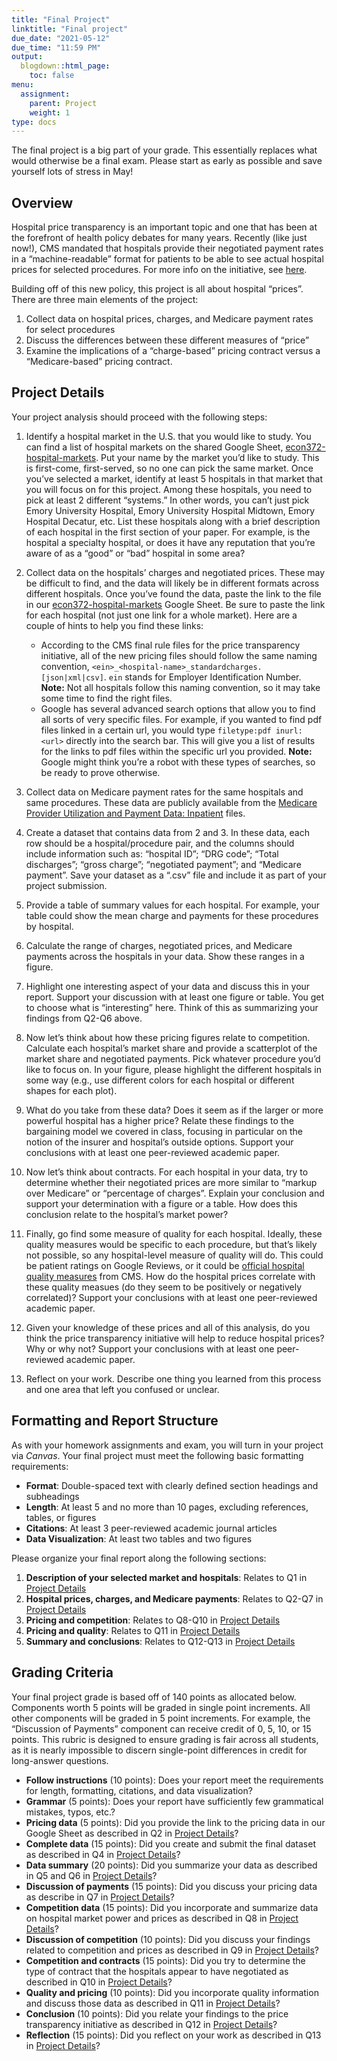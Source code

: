 ```yaml
---
title: "Final Project"
linktitle: "Final project"
due_date: "2021-05-12"
due_time: "11:59 PM"
output:
  blogdown::html_page:
    toc: false
menu:
  assignment:
    parent: Project
    weight: 1
type: docs
---
```

The final project is a big part of your grade. This essentially replaces what would otherwise be a final exam. Please start as early as possible and save yourself lots of stress in May!


## Overview
Hospital price transparency is an important topic and one that has been at the forefront of health policy debates for many years. Recently (like just now!), CMS mandated that hospitals provide their negotiated payment rates in a "machine-readable" format for patients to be able to see actual hospital prices for selected procedures. For more info on the initiative, see [here](https://www.cms.gov/hospital-price-transparency). 

Building off of this new policy, this project is all about hospital "prices". There are three main elements of the project:

1. Collect data on hospital prices, charges, and Medicare payment rates for select procedures
2. Discuss the differences between these different measures of "price"
3. Examine the implications of a "charge-based" pricing contract versus a "Medicare-based" pricing contract. 

## Project Details {#steps}
Your project analysis should proceed with the following steps:

1. Identify a hospital market in the U.S. that you would like to study. You can find a list of hospital markets on the shared Google Sheet, [econ372-hospital-markets](https://docs.google.com/spreadsheets/d/1uMsKWUxqYZb_JAx54A9tpK0pREnVLKf3Xv-vuLuCmkY/edit?usp=sharing). Put your name by the market you'd like to study. This is first-come, first-served, so no one can pick the same market. Once you've selected a market, identify at least 5 hospitals in that market that you will focus on for this project. Among these hospitals, you need to pick at least 2 different "systems." In other words, you can't just pick Emory University Hospital, Emory University Hospital Midtown, Emory Hospital Decatur, etc. List these hospitals along with a brief description of each hospital in the first section of your paper. For example, is the hospital a specialty hospital, or does it have any reputation that you're aware of as a "good" or "bad" hospital in some area?

2. Collect data on the hospitals' charges and negotiated prices. These may be difficult to find, and the data will likely be in different formats across different hospitals. Once you've found the data, paste the link to the file in our [econ372-hospital-markets](https://docs.google.com/spreadsheets/d/1uMsKWUxqYZb_JAx54A9tpK0pREnVLKf3Xv-vuLuCmkY/edit?usp=sharing) Google Sheet. Be sure to paste the link for each hospital (not just one link for a whole market). Here are a couple of hints to help you find these links:

    + According to the CMS final rule files for the price transparency initiative, all of the new pricing files should follow the same naming convention, `<ein>_<hospital-name>_standardcharges.[json|xml|csv]`. `ein` stands for Employer Identification Number. **Note:** Not all hospitals follow this naming convention, so it may take some time to find the right files.
    + Google has several advanced search options that allow you to find all sorts of very specific files. For example, if you wanted to find pdf files linked in a certain url, you would type `filetype:pdf inurl: <url>` directly into the search bar. This will give you a list of results for the links to pdf files within the specific url you provided. **Note:** Google might think you're a robot with these types of searches, so be ready to prove otherwise.

3. Collect data on Medicare payment rates for the same hospitals and same procedures. These data are publicly available from the [Medicare Provider Utilization and Payment Data: Inpatient](https://www.cms.gov/Research-Statistics-Data-and-Systems/Statistics-Trends-and-Reports/Medicare-Provider-Charge-Data/Inpatient) files.

4. Create a dataset that contains data from 2 and 3. In these data, each row should be a hospital/procedure pair, and the columns should include information such as: "hospital ID"; "DRG code"; "Total discharges"; "gross charge"; "negotiated payment"; and "Medicare payment". Save your dataset as a ".csv" file and include it as part of your project submission.

5. Provide a table of summary values for each hospital. For example, your table could show the mean charge and payments for these procedures by hospital. 

6. Calculate the range of charges, negotiated prices, and Medicare payments across the hospitals in your data. Show these ranges in a figure.

7. Highlight one interesting aspect of your data and discuss this in your report. Support your discussion with at least one figure or table. You get to choose what is "interesting" here. Think of this as summarizing your findings from Q2-Q6 above.

8. Now let's think about how these pricing figures relate to competition. Calculate each hospital's market share and provide a scatterplot of the market share and negotiated payments. Pick whatever procedure you'd like to focus on. In your figure, please highlight the different hospitals in some way (e.g., use different colors for each hospital or different shapes for each plot). 

9. What do you take from these data? Does it seem as if the larger or more powerful hospital has a higher price? Relate these findings to the bargaining model we covered in class, focusing in particular on the notion of the insurer and hospital's outside options. Support your conclusions with at least one peer-reviewed academic paper.

10. Now let's think about contracts. For each hospital in your data, try to determine whether their negotiated prices are more similar to "markup over Medicare" or "percentage of charges". Explain your conclusion and support your determination with a figure or a table. How does this conclusion relate to the hospital's market power?

11. Finally, go find some measure of quality for each hospital. Ideally, these quality measures would be specific to each procedure, but that's likely not possible, so any hospital-level measure of quality will do. This could be patient ratings on Google Reviews, or it could be [official hospital quality measures](https://qualitynet.cms.gov/inpatient/public-reporting/overall-ratings) from CMS. How do the hospital prices correlate with these quality measues (do they seem to be positively or negatively correlated)? Support your conclusions with at least one peer-reviewed academic paper.

12. Given your knowledge of these prices and all of this analysis, do you think the price transparency initiative will help to reduce hospital prices? Why or why not? Support your conclusions with at least one peer-reviewed academic paper.

13. Reflect on your work. Describe one thing you learned from this process and one area that left you confused or unclear. 

## Formatting and Report Structure {#format}
As with your homework assignments and exam, you will turn in your project via *Canvas*. Your final project must meet the following basic formatting requirements: 

- **Format**: Double-spaced text with clearly defined section headings and subheadings
- **Length**: At least 5 and no more than 10 pages, excluding references, tables, or figures
- **Citations**: At least 3 peer-reviewed academic journal articles
- **Data Visualization**: At least two tables and two figures 

Please organize your final report along the following sections:

1. **Description of your selected market and hospitals**: Relates to Q1 in [Project Details](#steps)
2. **Hospital prices, charges, and Medicare payments**: Relates to Q2-Q7 in [Project Details](#steps)
3. **Pricing and competition**: Relates to Q8-Q10 in [Project Details](#steps)
4. **Pricing and quality**: Relates to Q11 in [Project Details](#steps)
5. **Summary and conclusions**: Relates to Q12-Q13 in [Project Details](#steps)


## Grading Criteria
Your final project grade is based off of 140 points as allocated below. Components worth 5 points will be graded in single point increments. All other components will be graded in 5 point increments. For example, the "Discussion of Payments" component can receive credit of 0, 5, 10, or 15 points. This rubric is designed to ensure grading is fair across all students, as it is nearly impossible to discern single-point differences in credit for long-answer questions.

- **Follow instructions** (10 points): Does your report meet the requirements for length, formatting, citations, and data visualization?
- **Grammar** (5 points): Does your report have sufficiently few grammatical mistakes, typos, etc.?
- **Pricing data** (5 points): Did you provide the link to the pricing data in our Google Sheet as described in Q2 in [Project Details](#steps)?
- **Complete data** (15 points): Did you create and submit the final dataset as described in Q4 in [Project Details](#steps)?
- **Data summary** (20 points): Did you summarize your data as described in Q5 and Q6 in [Project Details](#steps)?
- **Discussion of payments** (15 points): Did you discuss your pricing data as describe in Q7 in [Project Details](#steps)?
- **Competition data** (15 points): Did you incorporate and summarize data on hospital market power and prices as described in Q8 in [Project Details](#steps)?
- **Discussion of competition** (10 points): Did you discuss your findings related to competition and prices as described in Q9 in [Project Details](#steps)?
- **Competition and contracts** (15 points): Did you try to determine the type of contract that the hospitals appear to have negotiated as described in Q10 in [Project Details](#steps)?
- **Quality and pricing** (10 points): Did you incorporate quality information and discuss those data as described in Q11 in [Project Details](#steps)?
- **Conclusion** (10 points): Did you relate your findings to the price transparency initiative as described in Q12 in [Project Details](#steps)?
- **Reflection** (15 points): Did you reflect on your work as described in Q13 in [Project Details](#steps)?